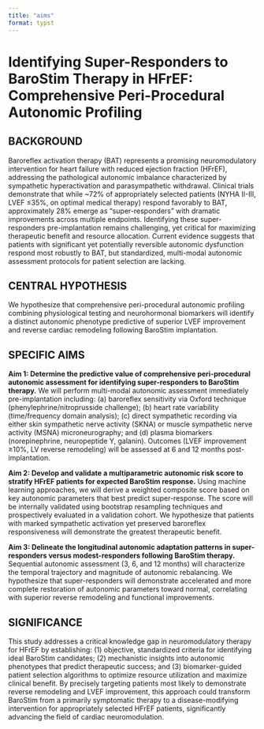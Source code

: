 ```yaml
---
title: "aims"
format: typst
---
```


# Identifying Super-Responders to BaroStim Therapy in HFrEF: Comprehensive Peri-Procedural Autonomic Profiling

## BACKGROUND
Baroreflex activation therapy (BAT) represents a promising neuromodulatory intervention for heart failure with reduced ejection fraction (HFrEF), addressing the pathological autonomic imbalance characterized by sympathetic hyperactivation and parasympathetic withdrawal. Clinical trials demonstrate that while ~72% of appropriately selected patients (NYHA II-III, LVEF ≤35%, on optimal medical therapy) respond favorably to BAT, approximately 28% emerge as "super-responders" with dramatic improvements across multiple endpoints. Identifying these super-responders pre-implantation remains challenging, yet critical for maximizing therapeutic benefit and resource allocation. Current evidence suggests that patients with significant yet potentially reversible autonomic dysfunction respond most robustly to BAT, but standardized, multi-modal autonomic assessment protocols for patient selection are lacking.

## CENTRAL HYPOTHESIS

We hypothesize that comprehensive peri-procedural autonomic profiling combining physiological testing and neurohormonal biomarkers will identify a distinct autonomic phenotype predictive of superior LVEF improvement and reverse cardiac remodeling following BaroStim implantation.

## SPECIFIC AIMS

**Aim 1: Determine the predictive value of comprehensive peri-procedural autonomic assessment for identifying super-responders to BaroStim therapy.** We will perform multi-modal autonomic assessment immediately pre-implantation including: (a) baroreflex sensitivity via Oxford technique (phenylephrine/nitroprusside challenge); (b) heart rate variability (time/frequency domain analysis); (c) direct sympathetic recording via either skin sympathetic nerve activity (SKNA) or muscle sympathetic nerve activity (MSNA) microneurography; and (d) plasma biomarkers (norepinephrine, neuropeptide Y, galanin). Outcomes (LVEF improvement ≥10%, LV reverse remodeling) will be assessed at 6 and 12 months post-implantation.

**Aim 2: Develop and validate a multiparametric autonomic risk score to stratify HFrEF patients for expected BaroStim response.** Using machine learning approaches, we will derive a weighted composite score based on key autonomic parameters that best predict super-response. The score will be internally validated using bootstrap resampling techniques and prospectively evaluated in a validation cohort. We hypothesize that patients with marked sympathetic activation yet preserved baroreflex responsiveness will demonstrate the greatest therapeutic benefit.

**Aim 3: Delineate the longitudinal autonomic adaptation patterns in super-responders versus modest-responders following BaroStim therapy.** Sequential autonomic assessment (3, 6, and 12 months) will characterize the temporal trajectory and magnitude of autonomic rebalancing. We hypothesize that super-responders will demonstrate accelerated and more complete restoration of autonomic parameters toward normal, correlating with superior reverse remodeling and functional improvements.

## SIGNIFICANCE

This study addresses a critical knowledge gap in neuromodulatory therapy for HFrEF by establishing: (1) objective, standardized criteria for identifying ideal BaroStim candidates; (2) mechanistic insights into autonomic phenotypes that predict therapeutic success; and (3) biomarker-guided patient selection algorithms to optimize resource utilization and maximize clinical benefit. By precisely targeting patients most likely to demonstrate reverse remodeling and LVEF improvement, this approach could transform BaroStim from a primarily symptomatic therapy to a disease-modifying intervention for appropriately selected HFrEF patients, significantly advancing the field of cardiac neuromodulation.
